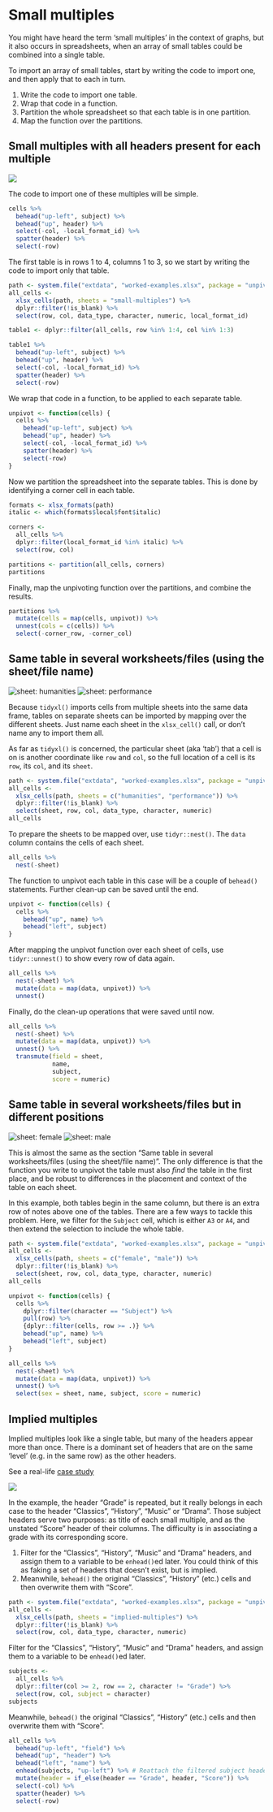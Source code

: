 # Small multiples {#small-multiples}

You might have heard the term 'small multiples' in the context of graphs, but it
also occurs in spreadsheets, when an array of small tables could be combined
into a single table.

To import an array of small tables, start by writing the code to import one, and
then apply that to each in turn.

1. Write the code to import one table.
1. Wrap that code in a function.
1. Partition the whole spreadsheet so that each table is in one partition.
1. Map the function over the partitions.

## Small multiples with all headers present for each multiple

![](images/small-multiples.png)

The code to import one of these multiples will be simple.

```r
cells %>%
  behead("up-left", subject) %>%
  behead("up", header) %>%
  select(-col, -local_format_id) %>%
  spatter(header) %>%
  select(-row)
```

The first table is in rows 1 to 4, columns 1 to 3, so we start by writing the
code to import only that table.

```r
path <- system.file("extdata", "worked-examples.xlsx", package = "unpivotr")
all_cells <-
  xlsx_cells(path, sheets = "small-multiples") %>%
  dplyr::filter(!is_blank) %>%
  select(row, col, data_type, character, numeric, local_format_id)

table1 <- dplyr::filter(all_cells, row %in% 1:4, col %in% 1:3)

table1 %>%
  behead("up-left", subject) %>%
  behead("up", header) %>%
  select(-col, -local_format_id) %>%
  spatter(header) %>%
  select(-row)
```

We wrap that code in a function, to be applied to each separate table.

```r
unpivot <- function(cells) {
  cells %>%
    behead("up-left", subject) %>%
    behead("up", header) %>%
    select(-col, -local_format_id) %>%
    spatter(header) %>%
    select(-row)
}
```

Now we partition the spreadsheet into the separate tables.  This is done by
identifying a corner cell in each table.

```r
formats <- xlsx_formats(path)
italic <- which(formats$local$font$italic)

corners <-
  all_cells %>%
  dplyr::filter(local_format_id %in% italic) %>%
  select(row, col)

partitions <- partition(all_cells, corners)
partitions
```

Finally, map the unpivoting function over the partitions, and combine the
results.

```r
partitions %>%
  mutate(cells = map(cells, unpivot)) %>%
  unnest(cols = c(cells)) %>%
  select(-corner_row, -corner_col)
```

## Same table in several worksheets/files (using the sheet/file name)

![sheet: humanities](images/humanities.png)
![sheet: performance](images/performance.png)

Because `tidyxl()` imports cells from multiple sheets into the same data frame,
tables on separate sheets can be imported by mapping over the different sheets.
Just name each sheet in the `xlsx_cell()` call, or don't name any to import them
all.

As far as `tidyxl()` is concerned, the particular sheet (aka 'tab') that a cell
is on is another coordinate like `row` and `col`, so the full location of a cell
is its `row`, its `col`, and its `sheet`.

```r
path <- system.file("extdata", "worked-examples.xlsx", package = "unpivotr")
all_cells <-
  xlsx_cells(path, sheets = c("humanities", "performance")) %>%
  dplyr::filter(!is_blank) %>%
  select(sheet, row, col, data_type, character, numeric)
all_cells
```

To prepare the sheets to be mapped over, use `tidyr::nest()`.  The `data` column
contains the cells of each sheet.

```r
all_cells %>%
  nest(-sheet)
```

The function to unpivot each table in this case will be a couple of `behead()`
statements.  Further clean-up can be saved until the end.

```r
unpivot <- function(cells) {
  cells %>%
    behead("up", name) %>%
    behead("left", subject)
}
```

After mapping the unpivot function over each sheet of cells, use
`tidyr::unnest()` to show every row of data again.

```r
all_cells %>%
  nest(-sheet) %>%
  mutate(data = map(data, unpivot)) %>%
  unnest()
```

Finally, do the clean-up operations that were saved until now.

```r
all_cells %>%
  nest(-sheet) %>%
  mutate(data = map(data, unpivot)) %>%
  unnest() %>%
  transmute(field = sheet,
            name,
            subject,
            score = numeric)
```

## Same table in several worksheets/files but in different positions

![sheet: female](images/female.png)
![sheet: male](images/male.png)

This is almost the same as the section "Same table in several worksheets/files
(using the sheet/file name)".  The only difference is that the function you
write to unpivot the table must also *find* the table in the first place, and be
robust to differences in the placement and context of the table on each sheet.

In this example, both tables begin in the same column, but there is an extra row
of notes above one of the tables.  There are a few ways to tackle this problem.
Here, we filter for the `Subject` cell, which is either `A3` or `A4`, and then
extend the selection to include the whole table.

```r
path <- system.file("extdata", "worked-examples.xlsx", package = "unpivotr")
all_cells <-
  xlsx_cells(path, sheets = c("female", "male")) %>%
  dplyr::filter(!is_blank) %>%
  select(sheet, row, col, data_type, character, numeric)
all_cells

unpivot <- function(cells) {
  cells %>%
    dplyr::filter(character == "Subject") %>%
    pull(row) %>%
    {dplyr::filter(cells, row >= .)} %>%
    behead("up", name) %>%
    behead("left", subject)
}

all_cells %>%
  nest(-sheet) %>%
  mutate(data = map(data, unpivot)) %>%
  unnest() %>%
  select(sex = sheet, name, subject, score = numeric)
```

## Implied multiples {#implied-multiples}

Implied multiples look like a single table, but many of the headers appear more
than once.  There is a dominant set of headers that are on the same 'level'
(e.g. in the same row) as the other headers.

See a real-life [case study](#vaccinations)

![](images/implied-multiples.png)

In the example, the header "Grade" is repeated, but it really belongs in
each case to the header "Classics", "History", "Music" or "Drama".  Those
subject headers serve two purposes: as title of each small multiple, and as the
unstated "Score" header of their columns.  The difficulty is in associating a
grade with its corresponding score.

1. Filter for the "Classics", "History", "Music" and "Drama" headers, and assign
   them to a variable to be `enhead()`ed later.  You could think of this as
   faking a set of headers that doesn't exist, but is implied.
2. Meanwhile, `behead()` the original "Classics", "History" (etc.) cells and
   then overwrite them with "Score".

```r
path <- system.file("extdata", "worked-examples.xlsx", package = "unpivotr")
all_cells <-
  xlsx_cells(path, sheets = "implied-multiples") %>%
  dplyr::filter(!is_blank) %>%
  select(row, col, data_type, character, numeric)
```

Filter for the "Classics", "History", "Music" and "Drama" headers, and assign
them to a variable to be `enhead()`ed later.

```r
subjects <-
  all_cells %>%
  dplyr::filter(col >= 2, row == 2, character != "Grade") %>%
  select(row, col, subject = character)
subjects
```

Meanwhile, `behead()` the original "Classics", "History" (etc.) cells and then
overwrite them with "Score".

```r
all_cells %>%
  behead("up-left", "field") %>%
  behead("up", "header") %>%
  behead("left", "name") %>%
  enhead(subjects, "up-left") %>% # Reattach the filtered subject headers
  mutate(header = if_else(header == "Grade", header, "Score")) %>%
  select(-col) %>%
  spatter(header) %>%
  select(-row)
```
